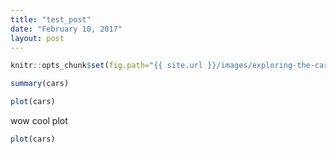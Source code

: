 ```yaml
---
title: "test_post"
date: "February 10, 2017"
layout: post
---
```


```r
knitr::opts_chunk$set(fig.path="{{ site.url }}/images/exploring-the-cars-dataset-")
```

```r
summary(cars)
```

```r
plot(cars)
```

wow cool plot

```r
plot(cars)
```